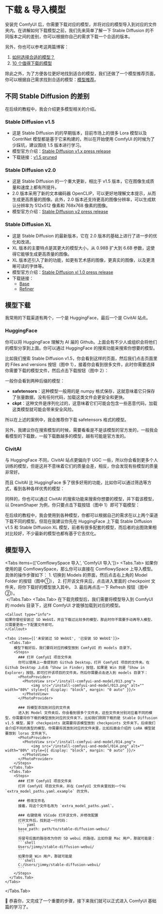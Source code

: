 
# 下载 & 导入模型

安装完 ComfyUI 后，你需要下载对应的模型，并将对应的模型导入到对应的文件夹内。在讲解如何下载模型之前，我们先来简单了解一下 Stable Diffusion 的不同版本之间的差别，你可以根据你自己的需求下载一个合适的版本。

另外，你也可以参考这两篇博客：
1. [如何选择合适的模型？](https://www.comflowy.com/zh-CN/blog/how-to-choose-a-model)
2. [10 个值得下载的模型](https://www.comflowy.com/zh-CN/blog/ten-models-worth-downloading)

除此之外，为了方便各位更好地找到适合的模型，我们还做了一个模型推荐页面，你可以根据自己需求找到合适的模型：[模型推荐](https://www.comflowy.com/zh-CN/model)。

## 不同 Stable Diffusion 的差别

<Callout type="info">
  在后续的教程中，我会介绍更多模型相关的介绍。
</Callout>

### Stable Diffusion v1.5
- 这是 Stable Diffusion 的的早期版本，目前市场上的很多 Lora 模型以及 ContrlNet 模型都是基于它来构建的，所以在开始使用 ComfyUI 的时候为了少踩坑，建议围绕 1.5 版本进行学习。
- 模型官方介绍：[Stable Diffusion v1.x press release](https://stability.ai/blog/stable-diffusion-public-release)
- 下载链接：[v1.5 pruned](https://huggingface.co/runwayml/stable-diffusion-v1-5/resolve/main/v1-5-pruned.safetensors?download=true)

### Stable Diffusion v2.0
- 这是 Stable Diffusion 的一个重大更新，相比于 v1.5 版本，它在图像生成质量和速度上都有所提升。
- 2.0 版本采用了新的文本编码器 OpenCLIP，可以更好地理解文本提示，从而生成更高质量的图像。此外，2.0 版本还支持更高的图像分辨率，可以生成默认分辨率为 512x512 像素和 768x768 像素的图像。
- 模型官方介绍：[Stable Diffusion v2 press release](https://stability.ai/blog/stable-diffusion-v2-release)

### Stable Diffusion XL
- 这是 Stable Diffusion 的最新版本，它在 2.0 版本的基础上进行了进一步的优化和改进。
- XL 版本的主要特点是其更大的模型大小，从 0.98B 扩大到 6.6B 参数，这使得它能够生成更高质量的图像。
- XL 版本还引入了新的功能，如更有艺术感的图像，更真实的图像，以及更清晰可读的字体等。
- 模型官方介绍：[Stable Diffusion xl 1.0 press release](https://stability.ai/news/stable-diffusion-sdxl-1-announcement)
- 下载链接：
  - [Base](https://huggingface.co/stabilityai/stable-diffusion-xl-base-1.0/resolve/main/sd_xl_base_1.0_0.9vae.safetensors?download=true)
  - [Refiner](https://huggingface.co/stabilityai/stable-diffusion-xl-refiner-1.0/resolve/main/sd_xl_refiner_1.0.safetensors?download=true)

## 模型下载 

我常用的下载渠道有两个，一个是 HuggingFace，最后一个是 CivitAI 站点。

### HuggingFace

你可以将 HuggingFace 理解为 AI 届的 Github。上面会有不少人或组织会将他们的模型分享到上面。你可以通过 HuggingFace 的搜索功能来搜索你想要的模型。

比如我们搜索 Stable Diffusion v1.5，你会看到这样的页面，然后我们点击页面里的 Files and versions 按钮（图中 1），接着你会看到很多文件，此时你需要选择你需要下载的模型文件，然后点击下载按钮（图中 2）：
<br/>
<PhotoProvider>
  <PhotoView src="/install-comfyui-and-model/010.png">
      <img src="/install-comfyui-and-model/010.png" alt="" className='rounded-lg'/>
  </PhotoView>
</PhotoProvider>

一般你会看到两种后缀的模型：

- **safetensors**：这种模型一般用的是 numpy 格式保存，这就意味着它只保存了张量数据，没有任何代码，加载这类文件会更安全和更快。
- **ckpt**：这种文件是序列化过的，这意味着它们可能会包含一些恶意代码，加载这类模型就可能会带来安全风险。

所以在上述的案例中，我会推荐你下载 safetensors 格式的模型。

另外，我建议你在搜索模型的时候，需要看看是不是该模型的官方发的，一般我会看模型的下载数，一般下载数越多的模型，越有可能是官方发的。

### CivitAI

与 HuggingFace 不同，CivitAI 站点更偏向于 UGC 一些，所以你会看到更多个人训练的模型，但是这并不意味着它们的质量会差，相反，你会发现有些模型的质量非常好。

而且 CivitAI 比 HuggingFace 多了很多好用的功能，比如你可以通过筛选等方式，看到各种各样优秀的模型：
<br/>
<PhotoProvider>
  <PhotoView src="/install-comfyui-and-model/011.png">
      <img src="/install-comfyui-and-model/011.png" alt="" className='rounded-lg'/>
  </PhotoView>
</PhotoProvider>

同样的，你也可以通过 CivitAI 的搜索功能来搜索你想要的模型，并下载该模型，以 DreamShaper 为例，你只要点击下载按钮（图中 1）即可下载模型：
<br/>
<PhotoProvider>
  <PhotoView src="/install-comfyui-and-model/012.png">
      <img src="/install-comfyui-and-model/012.png" alt="" className='rounded-lg'/>
  </PhotoView>
</PhotoProvider>

<Callout type="warning" emoji="⚠️">
  在后续的教程中，我会使用到各种模型，你都可以根据自己的需求在以上两个渠道下载不同的模型。但现在我建议你先在 HuggingFace 上下载 Stable Diffusion v1.5 和 Stable Diffusion XL 模型，前者有很多配套的模型，而后者的出图效果相对比较好，不少最新的模型也都有基于它去优化。
</Callout>

## 模型导入

<Tabs items={['ComflowySpace 导入', 'ComfyUI 导入']}>
  <Tabs.Tab>
    如果你使用的是 ComflowySpace，那么你可以直接在 ComflowySpace 上导入模型。具体的操作步骤如下：
    1. 切换到 Models 的界面，然后点击右上角的 Model Folder 的按钮（图中①），
    2. 打开该文件夹后，点击进入里面的 checkpoint 文件夹，将你下载好的模型放入其中。
    3. 最后再点击一下 Refresh 按钮（图中②）。
    <br/>
    <PhotoProvider>
      <PhotoView src="/install-comfyui-and-model/023.png">
          <img src="/install-comfyui-and-model/023.png" alt="" className='rounded-lg'/>
      </PhotoView>
    </PhotoProvider>
  </Tabs.Tab>
  <Tabs.Tab>
    在下载完模型后，我们需要将模型导入到 ComfyUI 的 models 目录下，这样 ComfyUI 才能够加载到对应的模型。

    <Callout type="info">
    如果你曾经安装过 SD WebUI，并且下载过比较多的模型，那此时你不需要手动再导入模型，只需要更改一下配置文件即可。
    </Callout>

    <Tabs items={['未安装过 SD WebUI', '已安装 SD WebUI']}>
      <Tabs.Tab>
        模型下载好后，我们要将对应的模型放到 ComfyUI 的 models 目录下。
        <Steps>
          ### 打开 ComfyUI 项目文件夹
          你可以使用上一章提到的 Github Desktop，打开 ComfyUI 项目的文件夹。在 Github Desktop 上点击「Show in Finder」按钮，如果是 Win 则是「Show in Explorer」按钮。即可打开该项目的文件夹。然后你需要点击进入到 models 目录下：
          <PhotoProvider>
            <PhotoView src="/install-comfyui-and-model/013.png">
                <img src="/install-comfyui-and-model/013.png" alt="" width="80%" style={{ display: "block", margin: "0 auto" }}/>
            </PhotoView>
          </PhotoProvider>

          ### 将模型添加到对应的文件夹
          进入到 Model 文件夹后，你会看到很多个文件夹，这些文件夹分别对应着不同的模型，你需要将你下载的模型放到对应的文件夹下。比如我们刚刚下载的是 Stable Diffusion v1.5 模型，属于 checkpoints 就需要将该模型放到 checkpoints 文件夹下。后续我们会介绍不同的类型的模型，你需要将其放到对应的文件夹里，比如后面会介绍的 LoRA 模型就要放到 loras 文件夹下。
          <PhotoProvider>
            <PhotoView src="/install-comfyui-and-model/014.png">
                <img src="/install-comfyui-and-model/014.png" alt="" width="80%" style={{ display: "block", margin: "0 auto" }}/>
            </PhotoView>
          </PhotoProvider>
        </Steps>
      </Tabs.Tab>
      <Tabs.Tab>
        <Steps>
          ### 打开 ComfyUI 项目文件夹
          打开 ComfyUI 项目文件夹，并在 ComfyUI 文件夹里找到一个叫 `extra_model_paths.yaml.example` 的文件。
          
          ### 修改文件名
          接着，将这个文件名改为 `extra_model_paths.yaml`。
          
          ### 右键使用 VSCode 打开该文件，并修改配置
          打开文件后，找到这一行代码：
          ``` yaml
          base_path: path/to/stable-diffusion-webui/ 
          ```
          将冒号后面的路径改为你的 SD webui 的路径。比如你是 Mac 用户，那就可能是：
          ```shell
          Users/jimmy/stable-diffusion-webui/
          ```
          如果你是 Win 用户，那就可能是 
          ```shell
          C:/Users/jimmy/stable-diffusion-webui/
          ```
        </Steps>
      </Tabs.Tab>
    </Tabs>
  </Tabs.Tab>
</Tabs>

🎉 恭喜你，又完成了一个重要的步骤，接下来我们就可以正式进入 ComfyUI 基础篇的学习了。

<Subscribe />